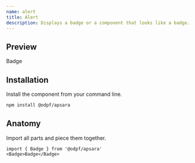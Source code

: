 ```yaml
---
name: alert
title: Alert
description: Displays a badge or a component that looks like a badge.
---
```

## Preview

<Preview>
  <Flex
    css={{
      flexDirection: "column",
      alignItems: "center",
      gap: "$3",
    }}
  >
    
   <Badge>Badge</Badge>
  </Flex>
</Preview>

## Installation

Install the component from your command line.

```bash
npm install @odpf/apsara
```


## Anatomy
Import all parts and piece them together.

```tsx outline=true
import { Badge } from '@odpf/apsara'
<Badge>Badge</Badge>
```
